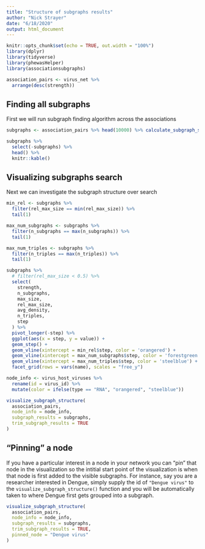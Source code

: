 ```yaml
---
title: "Structure of subgraphs results"
author: "Nick Strayer"
date: "6/18/2020"
output: html_document
---
```


```r
knitr::opts_chunk$set(echo = TRUE, out.width = "100%")
library(dplyr)
library(tidyverse)
library(phewasHelper)
library(associationsubgraphs)

association_pairs <- virus_net %>% 
  arrange(desc(strength))
```


## Finding all subgraphs

First we will run subgraph finding algorithm across the associations

```r
subgraphs <- association_pairs %>% head(10000) %>% calculate_subgraph_structure()

subgraphs %>% 
  select(-subgraphs) %>% 
  head() %>% 
  knitr::kable()
```

## Visualizing subgraphs search

Next we can investigate the subgraph structure over search

```r
min_rel <- subgraphs %>%
  filter(rel_max_size == min(rel_max_size)) %>%
  tail(1)

max_num_subgraphs <- subgraphs %>%
  filter(n_subgraphs == max(n_subgraphs)) %>%
  tail(1)

max_num_triples <- subgraphs %>%
  filter(n_triples == max(n_triples)) %>%
  tail(1)

subgraphs %>%
  # filter(rel_max_size < 0.5) %>%
  select(
    strength,
    n_subgraphs,
    max_size,
    rel_max_size,
    avg_density,
    n_triples,
    step
  ) %>% 
  pivot_longer(-step) %>%
  ggplot(aes(x = step, y = value)) +
  geom_step() +
  geom_vline(xintercept = min_rel$step, color = 'orangered') +
  geom_vline(xintercept = max_num_subgraphs$step, color = 'forestgreen') +
  geom_vline(xintercept = max_num_triples$step, color = 'steelblue') +
  facet_grid(rows = vars(name), scales = "free_y")

```

```r
node_info <- virus_host_viruses %>% 
  rename(id = virus_id) %>% 
  mutate(color = ifelse(type == "RNA", "orangered", "steelblue"))

visualize_subgraph_structure(
  association_pairs,
  node_info = node_info,
  subgraph_results = subgraphs,
  trim_subgraph_results = TRUE
)
```

## "Pinning" a node

If you have a particular interest in a node in your network you can "pin" that node in the visualization so the intitial start point of the visualization is when that node is first added to the visible subgraphs. For instance, say you are a researcher interested in Dengue, simply supply the id of `"Dengue virus"` to the `visualize_subgraph_structure()` function and you will be automatically taken to where Dengue first gets grouped into a subgraph. 


```r
visualize_subgraph_structure(
  association_pairs,
  node_info = node_info,
  subgraph_results = subgraphs,
  trim_subgraph_results = TRUE,
  pinned_node = "Dengue virus"
)
```

